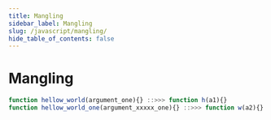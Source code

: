 ```yaml
---
title: Mangling
sidebar_label: Mangling
slug: /javascript/mangling/
hide_table_of_contents: false
---
```


# Mangling

```js showLineNumbers
function hellow_world(argument_one){} ::>>> function h(a1){}
function hellow_world_one(argument_xxxxx_one){} ::>>> function w(a2){}
```
